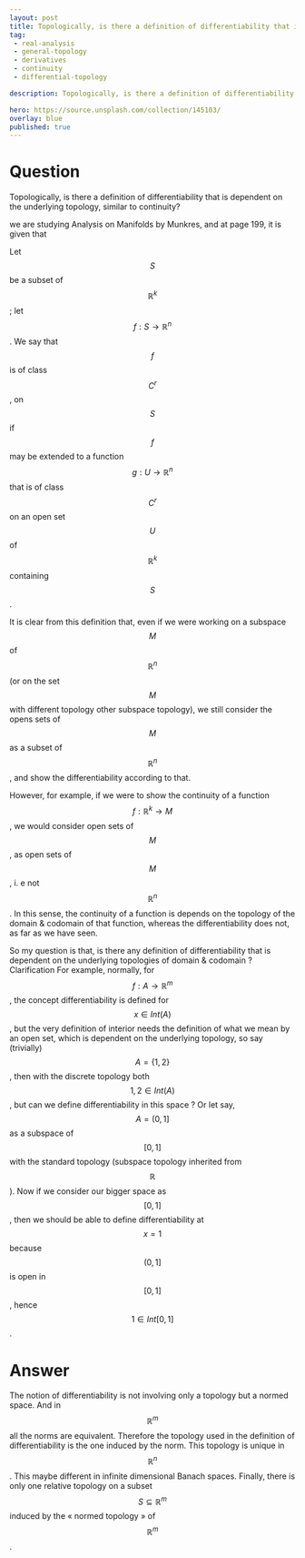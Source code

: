 ---
layout: post
title: Topologically, is there a definition of differentiability that is dependent on the underlying topology, similar to continuity
tag:
 - real-analysis
 - general-topology
 - derivatives
 - continuity
 - differential-topology

description: Topologically, is there a definition of differentiability that is dependent on the underlying topology, similar to continuity

hero: https://source.unsplash.com/collection/145103/
overlay: blue 
published: true
---

# Question 

Topologically, is there a definition of differentiability that is dependent on the underlying topology, similar to continuity?

<!--break-->


we are  studying Analysis on Manifolds by Munkres, and at page 199, it is given that 

Let $$S$$ be a subset of $$\mathbb{R}^k$$; let $$f: S \to \mathbb{R}^n$$.
 We
  say that $$f$$ is of class $$C^r$$, on $$S$$ if $$f$$ may be extended to a
  function $$g: U \to \mathbb{R}^n$$ that is of class $$C^r$$ on an open set
  $$U$$ of $$\mathbb{R}^k$$ containing $$S$$.


It is clear from this definition that, even if we were working on a subspace $$M$$ of $$\mathbb{R}^n$$ (or on the set $$M$$ with different topology other subspace topology), we still consider the opens sets of $$M$$ as a subset of $$\mathbb{R}^n$$, and show the differentiability according to that.

However, for example, if we were to show the continuity of a function $$f : \mathbb{R}^k \to M$$, we would consider open sets of $$M$$, as open sets of $$M$$, i.
e not $$\mathbb{R}^n$$.
 In this sense, the continuity of a function is depends on the topology of the domain & codomain of that function, whereas the differentiability does not, as far as we have seen.

So my question is that, is there any definition of differentiability that is dependent on the underlying topologies of domain & codomain ?
Clarification 
For example, normally, for $$f: A \to \mathbb{R}^m$$, the concept differentiability is defined for $$x \in Int(A)$$, but the very definition of interior needs the definition of what we mean by an open set, which is dependent on the underlying topology, so say (trivially) $$A = \{1,2\}$$, then with the discrete topology both $$1,2 \in Int(A)$$, but can we define differentiability in this space ?
Or let say, $$A = (0,1]$$ as a subspace of $$[0,1]$$ with the standard topology (subspace topology inherited from $$\mathbb{R}$$).
Now if we consider our bigger space as $$[0,1]$$, then we should be able to define differentiability at $$x = 1$$ because $$(0,1]$$ is open in $$[0,1]$$, hence $$1\in Int[0,1]$$.


# Answer 


The notion of differentiability is not involving only a topology but a normed space. And in $$\mathbb R^m$$ all the norms are equivalent.
Therefore the topology used in the definition of differentiability is the one induced by the norm. This topology is unique in $$\mathbb R^n$$. This maybe different in infinite dimensional Banach spaces.
Finally, there is only one relative topology on a subset $$S \subseteq \mathbb R^m$$ induced by the « normed topology » of $$\mathbb R^m$$.


